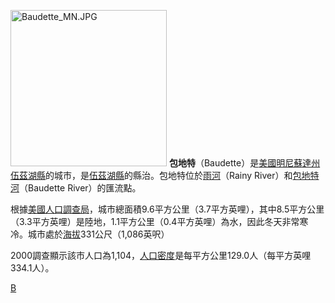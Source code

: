 [[File:Baudette_MN.JPG|250px]]
'''包地特'''（Baudette）是[[美國|美國]][[明尼蘇達州|明尼蘇達州]][[伍茲湖縣|伍茲湖縣]]的城市，是[[伍茲湖縣|伍茲湖縣]]的縣治。包地特位於[[雨河|雨河]]（Rainy River）和[[包地特河|包地特河]]（Baudette River）的匯流點。

根據[[美國人口調查局|美國人口調查局]]，城市總面積9.6平方公里（3.7平方英哩），其中8.5平方公里（3.3平方英哩）是陸地，1.1平方公里（0.4平方英哩）為水，因此冬天非常寒冷。城市處於[[海拔|海拔]]331公尺（1,086英呎）

2000調查顯示該市人口為1,104，[[人口密度|人口密度]]是每平方公里129.0人（每平方英哩334.1人）。
[[Category:明尼蘇達州城市|B]]